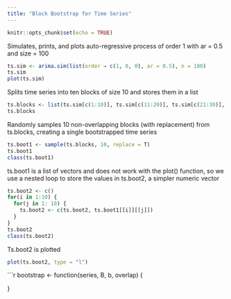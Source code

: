 ```yaml
---
title: "Block Bootstrap for Time Series"
---
```


```r
knitr::opts_chunk$set(echo = TRUE)
```

Simulates, prints, and plots auto-regressive process of order 1 with ar = 0.5 and size = 100
```r
ts.sim <- arima.sim(list(order = c(1, 0, 0), ar = 0.5), n = 100) 
ts.sim
plot(ts.sim)
```

Splits time series into ten blocks of size 10 and stores them in a list
```r
ts.blocks <- list(ts.sim[c(1:10)], ts.sim[c(11:20)], ts.sim[c(21:30)], ts.sim[c(31:40)], ts.sim[c(41:50)], ts.sim[c(51:60)], ts.sim[c(61:70)], ts.sim[c(71:80)], ts.sim[c(81:90)], ts.sim[c(91:100)])
ts.blocks
```

Randomly samples 10 non-overlapping blocks (with replacement) from ts.blocks, creating a single bootstrapped time series
```r
ts.boot1 <- sample(ts.blocks, 10, replace = T)
ts.boot1
class(ts.boot1)
```

ts.boot1 is a list of vectors and does not work with the plot() function, so we use a nested loop to store the values in ts.boot2, a simpler numeric vector
```r
ts.boot2 <- c()
for(i in 1:10) {
  for(j in 1: 10) {
    ts.boot2 <- c(ts.boot2, ts.boot1[[i]][[j]])
  }
}
ts.boot2
class(ts.boot2)
```

Ts.boot2 is plotted
```r
plot(ts.boot2, type = "l")
```
```r
bootstrap <- function(series, B, b, overlap)
{
  
}

